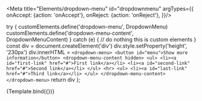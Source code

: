
<Meta title="Elements/dropdown-menu" id="dropdownmenu" argTypes={{
  onAccept: {action: 'onAccept'},
  onReject: {action: 'onReject'},
}}/>

  try {
    customElements.define('dropdown-menu', DropdownMenu)
    customElements.define('dropdown-menu-content', DropdownMenuContent)
  } catch (e) {
    // do nothing this is custom elements
  }
  const div = document.createElement('div')
  div.style.setProperty('height', '230px')
  div.innerHTML = `
   <dropdown-menu>
    <button id="menu">Show more information</button>
        <dropdown-menu-content hidden>
        <ul>
        <li><a id="first-link" href="#">First link</a></li>
        <li><a id="second-link" href="#">Second link</a></li>
        </ul>
        <hr>
        <ul>
        <li><a id="last-link" href="#">Third link</a></li>
        </ul>
       </dropdown-menu-content>
    </dropdown-menu>
  `
  return div
};

<Canvas>
  <Story name="Default">
    {Template.bind({})}
  </Story>
</Canvas>
